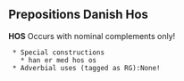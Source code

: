 ==  Prepositions Danish Hos ==

'''HOS''' Occurs with nominal complements only!

  * Special constructions
    * han er med hos os
  * Adverbial uses (tagged as RG):None!
